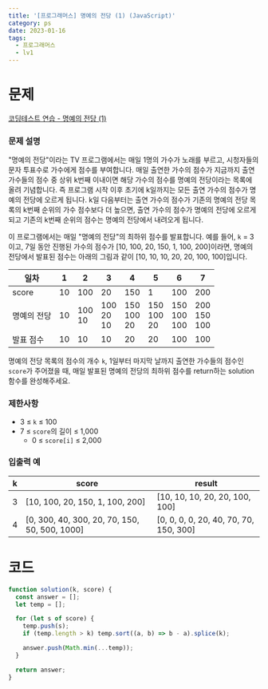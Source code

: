 ```yaml
---
title: '[프로그래머스] 명예의 전당 (1) (JavaScript)'
category: ps
date: 2023-01-16
tags:
  - 프로그래머스
  - lv1
---
```


# 문제

[코딩테스트 연습 - 명예의 전당 (1)](https://school.programmers.co.kr/learn/courses/30/lessons/138477)

### 문제 설명

"명예의 전당"이라는 TV 프로그램에서는 매일 1명의 가수가 노래를 부르고, 시청자들의 문자 투표수로 가수에게 점수를 부여합니다. 매일 출연한 가수의 점수가 지금까지 출연 가수들의 점수 중 상위 k번째 이내이면 해당 가수의 점수를 명예의 전당이라는 목록에 올려 기념합니다. 즉 프로그램 시작 이후 초기에 k일까지는 모든 출연 가수의 점수가 명예의 전당에 오르게 됩니다. k일 다음부터는 출연 가수의 점수가 기존의 명예의 전당 목록의 k번째 순위의 가수 점수보다 더 높으면, 출연 가수의 점수가 명예의 전당에 오르게 되고 기존의 k번째 순위의 점수는 명예의 전당에서 내려오게 됩니다.

이 프로그램에서는 매일 "명예의 전당"의 최하위 점수를 발표합니다. 예를 들어, `k` = 3이고, 7일 동안 진행된 가수의 점수가 [10, 100, 20, 150, 1, 100, 200]이라면, 명예의 전당에서 발표된 점수는 아래의 그림과 같이 [10, 10, 10, 20, 20, 100, 100]입니다.

| 일차        | 1   | 2          | 3                 | 4                  | 5                  | 6                   | 7                   |
| ----------- | --- | ---------- | ----------------- | ------------------ | ------------------ | ------------------- | ------------------- |
| score       | 10  | 100        | 20                | 150                | 1                  | 100                 | 200                 |
| 명예의 전당 | 10  | 100<br/>10 | 100<br/>20<br/>10 | 150<br/>100<br/>20 | 150<br/>100<br/>20 | 150<br/>100<br/>100 | 200<br/>150<br/>100 |
| 발표 점수   | 10  | 10         | 10                | 20                 | 20                 | 100                 | 100                 |

명예의 전당 목록의 점수의 개수 `k`, 1일부터 마지막 날까지 출연한 가수들의 점수인 `score`가 주어졌을 때, 매일 발표된 명예의 전당의 최하위 점수를 return하는 solution 함수를 완성해주세요.

### 제한사항

- 3 ≤ `k` ≤ 100
- 7 ≤ `score`의 길이 ≤ 1,000
  - 0 ≤ `score[i]` ≤ 2,000

### 입출력 예

| k   | score                                         | result                                 |
| --- | --------------------------------------------- | -------------------------------------- |
| 3   | [10, 100, 20, 150, 1, 100, 200]               | [10, 10, 10, 20, 20, 100, 100]         |
| 4   | [0, 300, 40, 300, 20, 70, 150, 50, 500, 1000] | [0, 0, 0, 0, 20, 40, 70, 70, 150, 300] |

# 코드

```js
function solution(k, score) {
  const answer = [];
  let temp = [];

  for (let s of score) {
    temp.push(s);
    if (temp.length > k) temp.sort((a, b) => b - a).splice(k);

    answer.push(Math.min(...temp));
  }

  return answer;
}
```
